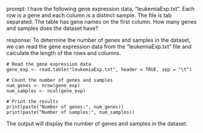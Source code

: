 prompt:
I have the following gene expression data, "leukemiaExp.txt". Each row is a gene and each column is a distinct sample. The file is tab separated. The table has gene names on the first column. How many genes and samples does the dataset have?

response:
To determine the number of genes and samples in the dataset, we can read the gene expression data from the "leukemiaExp.txt" file and calculate the length of the rows and columns.

```
# Read the gene expression data
gene_exp <- read.table("leukemiaExp.txt", header = TRUE, sep = "\t")

# Count the number of genes and samples
num_genes <- nrow(gene_exp)
num_samples <- ncol(gene_exp)

# Print the results
print(paste("Number of genes:", num_genes))
print(paste("Number of samples:", num_samples))
```

The output will display the number of genes and samples in the dataset.
